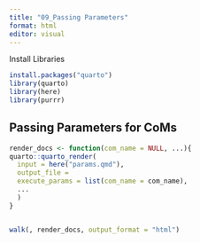 ```yaml
---
title: "09_Passing Parameters"
format: html
editor: visual
---
```


Install Libraries

```r
install.packages("quarto")
library(quarto)
library(here)
library(purrr)
```

## Passing Parameters for CoMs

```r


render_docs <- function(com_name = NULL, ...){
quarto::quarto_render(
  input = here("params.qmd"),
  output_file = 
  execute_params = list(com_name = com_name), 
  ...
  )
}


walk(, render_docs, output_format = "html")
```
